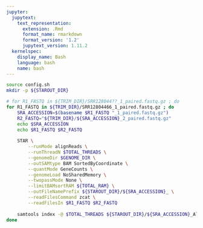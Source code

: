```yaml
---
jupyter:
  jupytext:
    text_representation:
      extension: .Rmd
      format_name: rmarkdown
      format_version: '1.2'
      jupytext_version: 1.11.2
  kernelspec:
    display_name: Bash
    language: bash
    name: bash
---
```


```bash
source config.sh
mkdir -p ${STAROUT_DIR}
```

```bash
# for R1_FASTQ in ${TRIM_DIR}/SRR128044??_1_paired.fastq.gz ; do
for R1_FASTQ in ${TRIM_DIR}/SRR12804466_1_paired.fastq.gz ; do
    SRA_ACCESSION=$(basename $R1_FASTQ "_1_paired.fastq.gz")
    R2_FASTQ="${TRIM_DIR}/${SRA_ACCESSION}_2_paired.fastq.gz"
    echo $SRA_ACCESSION
    echo $R1_FASTQ $R2_FASTQ
    
    STAR \
        --runMode alignReads \
        --runThreadN $TOTAL_THREADS \
        --genomeDir $GENOME_DIR \
        --outSAMtype BAM SortedByCoordinate \
        --quantMode GeneCounts \
        --genomeLoad NoSharedMemory \
        --twopassMode None \
        --limitBAMsortRAM ${TOTAL_RAM} \
        --outFileNamePrefix ${STAROUT_DIR}/${SRA_ACCESSION}_ \
        --readFilesCommand zcat \
        --readFilesIn $R1_FASTQ $R2_FASTQ       
        
    samtools index -@ $TOTAL_THREADS ${STAROUT_DIR}/${SRA_ACCESSION}_Aligned.sortedByCoord.out.bam
done
```
